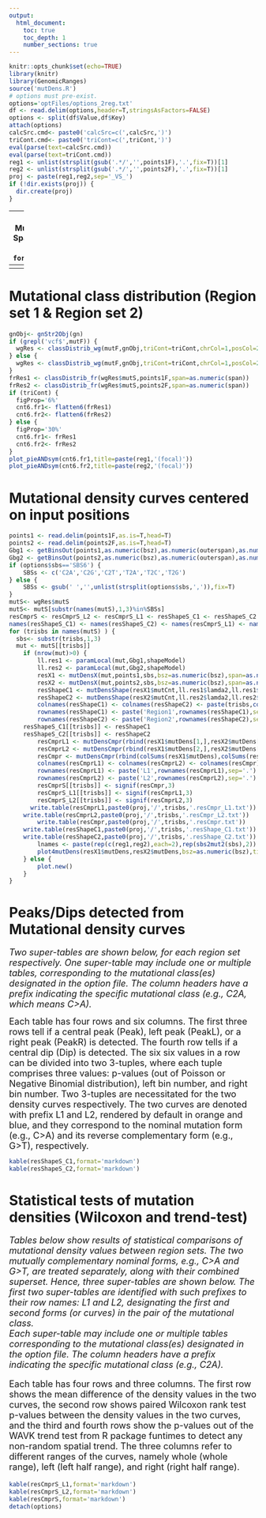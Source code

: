 ```yaml
---
output:
  html_document:
    toc: true
    toc_depth: 1
    number_sections: true
---
```

```r
knitr::opts_chunk$set(echo=TRUE)
library(knitr)
library(GenomicRanges)
source('mutDens.R')
# options must pre-exist.
options='optFiles/options_2reg.txt'
df <- read.delim(options,header=T,stringsAsFactors=FALSE)
options <- split(df$Value,df$Key)
attach(options)
calcSrc.cmd<- paste0('calcSrc=c(',calcSrc,')')
triCont.cmd<- paste0('triCont=c(',triCont,')')
eval(parse(text=calcSrc.cmd))
eval(parse(text=triCont.cmd))
reg1 <- unlist(strsplit(gsub('.*/','',points1F),'.',fix=T))[1]
reg2 <- unlist(strsplit(gsub('.*/','',points2F),'.',fix=T))[1]
proj <- paste(reg1,reg2,sep='_VS_')
if (!dir.exists(proj)) {
  dir.create(proj)
}
```
---
title: "`r proj`: Mutational Density Spatial Trend"
date: "`r format(Sys.time())`"
---
<style type="text/css">
.main-container {
  max-width: 90%;
  margin-left: auto;
  margin-right: auto;
}
</style>
---

# Mutational class distribution (Region set 1 & Region set 2)
```r
gnObj<- gnStr2Obj(gn)
if (grepl('vcf$',mutF)) {
  wgRes <- classDistrib_wg(mutF,gnObj,triCont=triCont,chrCol=1,posCol=2,refCol=4,altCol=5)
} else {
  wgRes <- classDistrib_wg(mutF,gnObj,triCont=triCont,chrCol=1,posCol=2,refCol=3,altCol=4)
}
frRes1 <- classDistrib_fr(wgRes$mutS,points1F,span=as.numeric(span))
frRes2 <- classDistrib_fr(wgRes$mutS,points2F,span=as.numeric(span))
if (triCont) {
  figProp='6%'
  cnt6.fr1<- flatten6(frRes1)
  cnt6.fr2<- flatten6(frRes2)
} else {
  figProp='30%'
  cnt6.fr1<- frRes1
  cnt6.fr2<- frRes2
}
plot_pieANDsym(cnt6.fr1,title=paste(reg1,'(focal)'))
plot_pieANDsym(cnt6.fr2,title=paste(reg2,'(focal)'))
```

# Mutational density curves centered on input positions
```r
points1 <- read.delim(points1F,as.is=T,head=T)
points2 <- read.delim(points2F,as.is=T,head=T)
Gbg1 <- getBinsOut(points1,as.numeric(bsz),as.numeric(outerspan),as.numeric(inspan))
Gbg2 <- getBinsOut(points2,as.numeric(bsz),as.numeric(outerspan),as.numeric(inspan))
if (options$sbs=='SBS6') {
	SBSs <- c('C2A','C2G','C2T','T2A','T2C','T2G')
} else {
	SBSs <- gsub(' ','',unlist(strsplit(options$sbs,',')),fix=T)
}  
mutS<- wgRes$mutS
mutS<- mutS[substr(names(mutS),1,3)%in%SBSs]
resCmprS <- resCmprS_L2 <- resCmprS_L1 <- resShapeS_C1 <- resShapeS_C2  <- vector('list',length(mutS))
names(resShapeS_C1) <- names(resShapeS_C2) <- names(resCmprS_L1) <- names(resCmprS_L2) <- names(resCmprS) <- names(mutS)
for (trisbs in names(mutS) ) {
  sbs<- substr(trisbs,1,3)
  mut <- mutS[[trisbs]]
	if (nrow(mut)>0) {
		ll.res1 <- paramLocal(mut,Gbg1,shapeModel)
		ll.res2 <- paramLocal(mut,Gbg2,shapeModel)
		resX1 <- mutDensX(mut,points1,sbs,bsz=as.numeric(bsz),span=as.numeric(span),gFt=gFt1,gn=gn,calcSrc=calcSrc)
		resX2 <- mutDensX(mut,points2,sbs,bsz=as.numeric(bsz),span=as.numeric(span),gFt=gFt2,gn=gn,calcSrc=calcSrc)
		resShapeC1 <- mutDensShape(resX1$mutCnt,ll.res1$lamda2,ll.res1$nbparam2,shapeModel=shapeModel,pTh=1e-5)
		resShapeC2 <- mutDensShape(resX2$mutCnt,ll.res2$lamda2,ll.res2$nbparam2,shapeModel=shapeModel,pTh=1e-5)
		colnames(resShapeC1) <- colnames(resShapeC2) <- paste(trisbs,colnames(resShapeC1),sep='.')
		rownames(resShapeC1) <- paste('Region1',rownames(resShapeC1),sep='.')
		rownames(resShapeC2) <- paste('Region2',rownames(resShapeC2),sep='.')
    resShapeS_C1[[trisbs]] <- resShapeC1
    resShapeS_C2[[trisbs]] <- resShapeC2
		resCmprL1 <- mutDensCmpr(rbind(resX1$mutDens[1,],resX2$mutDens[1,]))
		resCmprL2 <- mutDensCmpr(rbind(resX1$mutDens[2,],resX2$mutDens[2,]))
		resCmpr <- mutDensCmpr(rbind(colSums(resX1$mutDens),colSums(resX2$mutDens)))
		colnames(resCmprL1) <- colnames(resCmprL2) <- colnames(resCmpr) <- paste(trisbs,colnames(resCmpr),sep='.')
		rownames(resCmprL1) <- paste('L1',rownames(resCmprL1),sep='.')
		rownames(resCmprL2) <- paste('L2',rownames(resCmprL2),sep='.')
		resCmprS[[trisbs]] <- signif(resCmpr,3)
		resCmprS_L1[[trisbs]] <- signif(resCmprL1,3)
		resCmprS_L2[[trisbs]] <- signif(resCmprL2,3)
	  write.table(resCmprL1,paste0(proj,'/',trisbs,'.resCmpr_L1.txt'))
  	write.table(resCmprL2,paste0(proj,'/',trisbs,'.resCmpr_L2.txt'))
		write.table(resCmpr,paste0(proj,'/',trisbs,'.resCmpr.txt'))
  	write.table(resShapeC1,paste0(proj,'/',trisbs,'.resShape_C1.txt'))
  	write.table(resShapeC2,paste0(proj,'/',trisbs,'.resShape_C2.txt'))
		lnames <- paste(rep(c(reg1,reg2),each=2),rep(sbs2mut2(sbs),2))
		plot4mutDens(resX1$mutDens,resX2$mutDens,bsz=as.numeric(bsz),title=gsub('2','>',trisbs),lnames=lnames,legend=T)
	} else {
		plot.new()
	}
}
```

# Peaks/Dips detected from Mutational density curves
<font size="4">
*Two super-tables are shown below, for each region set respectively. One super-table may include one or multiple tables, corresponding to the mutational class(es) designated in the option file. The column headers have a prefix indicating the specific mutational class (e.g., C2A, which means C>A).*

Each table has four rows and six columns. The first three rows tell if a central peak (Peak), left peak (PeakL), or a right peak (PeakR) is detected. The fourth row tells if a central dip (Dip) is detected. The six six values in a row can be divided into two 3-tuples, where each tuple comprises three values: p-values (out of Poisson or  Negative Binomial distribution), left bin number, and right bin number. Two 3-tuples are necessitated for the two density curves respectively. The two curves are denoted with prefix L1 and L2, rendered by default in orange and blue, and they correspond to the nominal mutation form (e.g., C>A) and its reverse complementary form (e.g., G>T), respectively.     
</font>
```r
kable(resShapeS_C1,format='markdown')
kable(resShapeS_C2,format='markdown')
```

# Statistical tests of mutation densities (Wilcoxon and trend-test)
<font size="4">
*Tables below show results of statistical comparisons of mutational density values between region sets. The two mutually complementary nominal forms, e.g., C>A and G>T, are treated separately, along with their combined superset. Hence, three super-tables are shown below. The first two super-tables are identified with such prefixes to their row names: L1 and L2, designating the first and second forms (or curves) in the pair of the mutational class.  
Each super-table may include one or multiple tables corresponding to the mutational class(es) designated in the option file. The column headers have a prefix indicating the specific mutational class (e.g., C2A).*

Each table has four rows and three columns. The first row shows  the mean difference of the density values in the two curves, the second row shows paired Wilcoxon rank test p-values between the density values in the two curves, and the third and fourth rows show the p-values out of the WAVK trend test from R package funtimes to detect any non-random spatial trend. The three columns refer to different ranges of the curves, namely whole (whole range), left (left half range), and right (right half range).

</font>
```r
kable(resCmprS_L1,format='markdown')
kable(resCmprS_L2,format='markdown')
kable(resCmprS,format='markdown')
detach(options)
```
  
